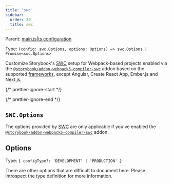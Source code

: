 ```yaml
---
title: 'swc'
sidebar:
  order: 20
  title: swc
---
```


Parent: [main.js|ts configuration](./main-config.mdx)

Type: `(config: swc.Options, options: Options) => swc.Options | Promise<swc.Options>`

Customize Storybook's [SWC](https://swc.rs/) setup for Webpack-based projects enabled via the [`@storybook/addon-webpack5-compiler-swc`](https://storybook.js.org/addons/@storybook/addon-webpack5-compiler-swc) addon based on the supported [frameworks](../configure/frameworks.mdx), except Angular, Create React App, Ember.js and Next.js.

{/* prettier-ignore-start */}

<CodeSnippets path="main-config-swc.md" />

{/* prettier-ignore-end */}

## `SWC.Options`

The options provided by [SWC](https://swc.rs/) are only applicable if you've enabled the [`@storybook/addon-webpack5-compiler-swc`](https://storybook.js.org/addons/@storybook/addon-webpack5-compiler-swc) addon.

## Options

Type: `{ configType?: 'DEVELOPMENT' | 'PRODUCTION' }`

There are other options that are difficult to document here. Please introspect the type definition for more information.
